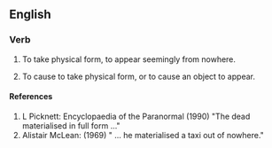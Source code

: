 ==English==

===Verb===
{{en-verb|materialis|es}}

# {{intransitive}} To take physical form, to appear seemingly from nowhere.
# {{transitive}}  To cause to take physical form, or to cause an object to appear.

====References====
# L Picknett: Encyclopaedia of the Paranormal (1990) "The dead materialised in full form ..."
# Alistair McLean: (1969) " ... he materialised a taxi out of nowhere."


{{alternative spelling of|materialize}}